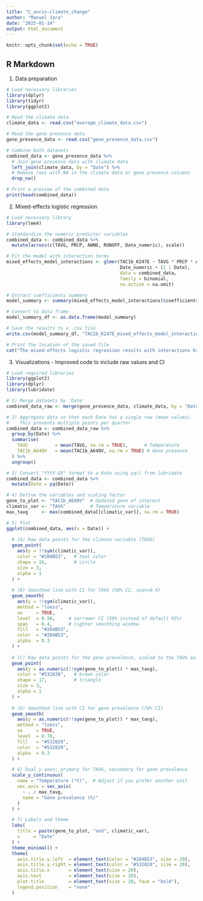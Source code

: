 ```yaml
---
title: "C_auris-climate_change"
author: "Manuel Jara"
date: "2025-01-14"
output: html_document
---
```


```r
knitr::opts_chunk$set(echo = TRUE)
```

## R Markdown

1. Data preparation
```r
# Load necessary libraries
library(dplyr)
library(tidyr)
library(ggplot2)

# Read the climate data
climate_data <- read.csv("average_climate_data.csv")

# Read the gene presence data
gene_presence_data <- read.csv("gene_presence_data.csv")

# Combine both datasets
combined_data <- gene_presence_data %>%
  # Join gene presence data with climate data
  left_join(climate_data, by = "Date") %>%
  # Remove rows with NA in the climate data or gene presence columns
  drop_na()

# Print a preview of the combined data
print(head(combined_data))
```


2. Mixed-effects logistic regression
```r
# Load necessary library
library(lme4)

# Standardize the numeric predictor variables
combined_data <- combined_data %>%
  mutate(across(c(TAVG, PRCP, AWND, RUNOFF, Date_numeric), scale))

# Fit the model with interaction terms
mixed_effects_model_interactions <- glmer(TAC1b_K247E ~ TAVG * PRCP * AWND * RUNOFF + 
                                          Date_numeric + (1 | Date), 
                                          data = combined_data, 
                                          family = binomial, 
                                          na.action = na.omit)

# Extract coefficients summary
model_summary <- summary(mixed_effects_model_interactions)$coefficients

# Convert to data frame
model_summary_df <- as.data.frame(model_summary)

# Save the results to a .csv file
write.csv(model_summary_df, "TAC1b_K247E_mixed_effects_model_interactions_results.csv", row.names = TRUE)

# Print the location of the saved file
cat("The mixed-effects logistic regression results with interactions have been saved as 'CAT1_mixed_effects_model_interactions_results.csv' in the current working directory.")
```

3. Visualizations - Improved code to include raw values and CI
```r
# Load required libraries
library(ggplot2)
library(dplyr)
library(lubridate)

# 1) Merge datasets by 'Date'
combined_data_raw <- merge(gene_presence_data, climate_data, by = "Date")

# 2) Aggregate data so that each Date has a single row (mean values)
#    This prevents multiple points per quarter
combined_data <- combined_data_raw %>%
  group_by(Date) %>%
  summarise(
    TAVG          = mean(TAVG, na.rm = TRUE),      # Temperature
    TAC1b_A640V   = mean(TAC1b_A640V, na.rm = TRUE) # Gene presence
  ) %>%
  ungroup()

# 3) Convert "YYYY-QX" format to a Date using yq() from lubridate
combined_data <- combined_data %>%
  mutate(Date = yq(Date))

# 4) Define the variables and scaling factor
gene_to_plot <- "TAC1b_A640V"  # Updated gene of interest
climatic_var <- "TAVG"         # Temperature variable
max_tavg     <- max(combined_data[[climatic_var]], na.rm = TRUE)

# 5) Plot
ggplot(combined_data, aes(x = Date)) +
  
  # (A) Raw data points for the climate variable (TAVG)
  geom_point(
    aes(y = !!sym(climatic_var)),
    color = "#204B53",   # teal color
    shape = 16,          # circle
    size = 3,
    alpha = 1
  ) +
  
  # (B) Smoothed line with CI for TAVG (50% CI, span=0.4)
  geom_smooth(
    aes(y = !!sym(climatic_var)),
    method = "loess",
    se     = TRUE,
    level  = 0.50,     # narrower CI (50% instead of default 95%)
    span   = 0.4,      # tighter smoothing window
    fill   = "#204B53",
    color  = "#204B53",
    alpha  = 0.3
  ) +
  
  # (C) Raw data points for the gene prevalence, scaled to the TAVG axis
  geom_point(
    aes(y = as.numeric(!!sym(gene_to_plot)) * max_tavg),
    color = "#532820",   # brown color
    shape = 17,          # triangle
    size = 3,
    alpha = 1
  ) +
  
  # (D) Smoothed line with CI for gene prevalence (70% CI)
  geom_smooth(
    aes(y = as.numeric(!!sym(gene_to_plot)) * max_tavg),
    method = "loess",
    se     = TRUE,
    level  = 0.70,
    fill   = "#532820",
    color  = "#532820",
    alpha  = 0.3
  ) +

  # 6) Dual y-axes: primary for TAVG, secondary for gene prevalence
  scale_y_continuous(
    name = "Temperature (°C)",  # Adjust if you prefer another unit
    sec.axis = sec_axis(
      ~ . / max_tavg,
      name = "Gene prevalence (%)"
    )
  ) +

  # 7) Labels and theme
  labs(
    title = paste(gene_to_plot, "and", climatic_var),
    x     = "Date"
  ) +
  theme_minimal() +
  theme(
    axis.title.y.left  = element_text(color = "#204B53", size = 20),
    axis.title.y.right = element_text(color = "#532820", size = 20),
    axis.title.x       = element_text(size = 20),
    axis.text          = element_text(size = 20),
    plot.title         = element_text(size = 20, face = "bold"),
    legend.position    = "none"
  )
```